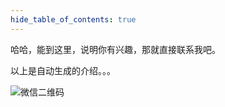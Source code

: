 ```yaml
---
hide_table_of_contents: true
---
```


哈哈，能到这里，说明你有兴趣，那就直接联系我吧。

以上是自动生成的介绍。。。


<div style={{ display: 'flex', justifyContent: 'center' }}>
  <img 
    src="/img/wechat-qr.png" 
    alt="微信二维码" 
    style={{ width: '200px', border: '1px solid #eee' }} 
  />
</div>

